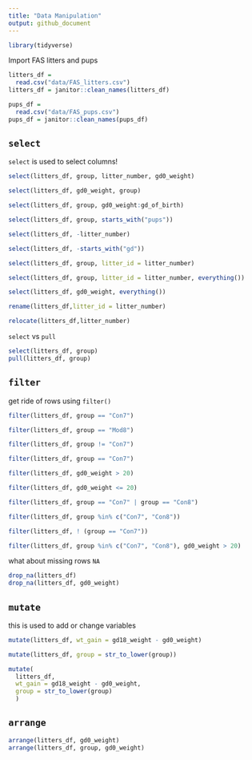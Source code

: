 ```yaml
---
title: "Data Manipulation"
output: github_document
---
```


```r
library(tidyverse)
```

Import FAS litters and pups

```r
litters_df =
  read.csv("data/FAS_litters.csv")
litters_df = janitor::clean_names(litters_df)

pups_df =
  read.csv("data/FAS_pups.csv")
pups_df = janitor::clean_names(pups_df)
```

## `select`

`select` is used to  select columns!

```r
select(litters_df, group, litter_number, gd0_weight)

select(litters_df, gd0_weight, group)

select(litters_df, group, gd0_weight:gd_of_birth)

select(litters_df, group, starts_with("pups"))

select(litters_df, -litter_number)

select(litters_df, -starts_with("gd"))

select(litters_df, group, litter_id = litter_number)

select(litters_df, group, litter_id = litter_number, everything())

select(litters_df, gd0_weight, everything())
```

```r
rename(litters_df,litter_id = litter_number)

relocate(litters_df,litter_number)
```

`select` vs `pull`
```r
select(litters_df, group)
pull(litters_df, group)
```

## `filter`

get ride of rows using `filter()`

```r
filter(litters_df, group == "Con7")

filter(litters_df, group == "Mod8")

filter(litters_df, group != "Con7")

filter(litters_df, group == "Con7")

filter(litters_df, gd0_weight > 20)

filter(litters_df, gd0_weight <= 20)

filter(litters_df, group == "Con7" | group == "Con8")

filter(litters_df, group %in% c("Con7", "Con8"))

filter(litters_df, ! (group == "Con7"))

filter(litters_df, group %in% c("Con7", "Con8"), gd0_weight > 20)
```


what about missing rows `NA`

```r
drop_na(litters_df)
drop_na(litters_df, gd0_weight)
```


## `mutate`

this is used to add or change variables

```r
mutate(litters_df, wt_gain = gd18_weight - gd0_weight)

mutate(litters_df, group = str_to_lower(group))

mutate(
  litters_df,
  wt_gain = gd18_weight - gd0_weight,
  group = str_to_lower(group)
  )
```

## `arrange`

```r
arrange(litters_df, gd0_weight)
arrange(litters_df, group, gd0_weight)
```


